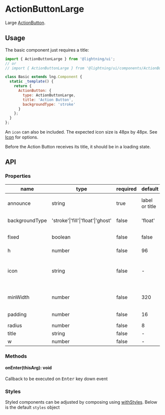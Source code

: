 
# ActionButtonLarge

Large [ActionButton](?path=/docs/actionbutton--base).

## Usage

The basic component just requires a title:

```js
import { ActionButtonLarge } from '@lightning/ui';
// or
// import { ActionButtonLarge } from '@lightning/ui/components/ActionButton';

class Basic extends lng.Component {
  static _template() {
    return {
      ActionButton: {
        type: ActionButtonLarge,
        title: 'Action Button',
        backgroundType: 'stroke'
      }
    };
  }
};
```

An `icon` can also be included. The expected icon size is 48px by 48px. See [Icon](?path=/docs/icon--basic) for options.

<Canvas>
  <Story id="elements-actionbuttonlarge--base" />
</Canvas>


Before the Action Button receives its title, it should be in a loading state.
<Canvas>
  <Story id="elements-actionbuttonlarge--loading" />
</Canvas>

## API

### Properties

name|type|required|default|description
--|--|--|--|--
announce|string|true|label or title|announcement text for screen readers
backgroundType|'stroke'\|'fill'\|'float'\|'ghost'|false|'float'|color of `Button` container.
fixed|boolean|false|false|when true, `w` overrides `minWidth`
h|number|false|96|height
icon|string|false|-|URI for icon or inline svg that may live next to the title. See <a href="?path=/docs/icon--basic">Icon</a>
minWidth|number|false|320|minimum width of the button
padding|number|false|16|left and right padding value
radius|number|false|8|border radius
title|string|false|-|button text
w|number|false|-|width

### Methods

#### onEnter(thisArg): void

Callback to be executed on <kbd>Enter</kbd> key down event

### Styles

Styled components can be adjusted by composing using [withStyles](?path=/docs/mixins-withstyles--basic). Below is the default `styles` object

<Theme theme={ActionButtonLarge.styles} />